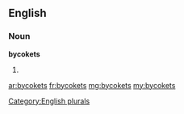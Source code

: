 ==English==

===Noun===
'''bycokets'''

# {{plural of|bycoket}}

[[Category:English plurals]]

[[ar:bycokets]]
[[fr:bycokets]]
[[mg:bycokets]]
[[my:bycokets]]